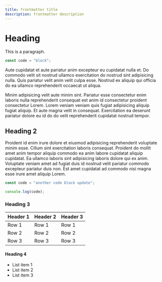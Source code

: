 ```yaml
---
title: frontmatter title
description: frontmatter description
---
```


# Heading

This is a paragraph.

```jsx
const code = "block";
```

Aute cupidatat et aute pariatur anim excepteur eu cupidatat nulla et. Do commodo velit sit nostrud ullamco exercitation do nostrud sint adipisicing nulla. Quis pariatur velit anim velit culpa esse. Nostrud ex aliquip qui officia do ea ullamco reprehenderit occaecat ut aliqua.

Minim adipisicing velit aute minim sint. Pariatur esse consectetur enim laboris nulla reprehenderit consequat est anim id consectetur proident consectetur Lorem. Lorem veniam veniam quis fugiat adipisicing aliquip fugiat aliquip. Et aute magna velit in consequat. Exercitation ea deserunt pariatur dolore eu id do do velit reprehenderit cupidatat nostrud tempor.

## Heading 2

Proident id enim irure dolore et eiusmod adipisicing reprehenderit voluptate minim esse. Cillum sint exercitation laboris consequat. Proident do mollit amet anim tempor aliquip commodo ea anim labore cupidatat aliquip cupidatat. Ea ullamco laboris sint adipisicing laboris dolore qui ex anim. Voluptate veniam amet ad fugiat duis id nostrud velit pariatur commodo excepteur pariatur duis non. Est amet cupidatat ad commodo nisi magna esse irure amet aliquip Lorem.

```jsx
const code = "another code block update";

console.log(code);
```

### Heading 3
| Header 1 | Header 2 | Header 3 |
| -------- | -------- | -------- |
| Row 1    | Row 1    | Row 1    |
| Row 2    | Row 2    | Row 2    |
| Row 3    | Row 3    | Row 3    |

#### Heading 4
- List item 1
- List item 2
- List item 3
